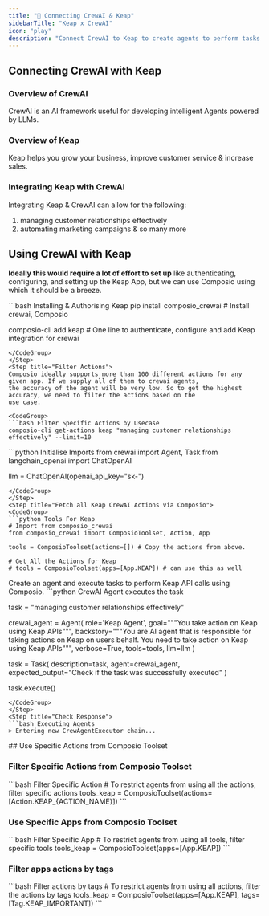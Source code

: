 ```yaml
---
title: "🚀 Connecting CrewAI & Keap"
sidebarTitle: "Keap x CrewAI"
icon: "play"
description: "Connect CrewAI to Keap to create agents to perform tasks using natural language"
---
```


## Connecting CrewAI with Keap

### Overview of CrewAI

CrewAI is an AI framework useful for developing intelligent Agents powered by LLMs.

### Overview of Keap

Keap helps you grow your business, improve customer service & increase sales.

### Integrating Keap with CrewAI

Integrating Keap & CrewAI can allow for the following:

1. managing customer relationships effectively
2. automating marketing campaigns
& so many more

## Using CrewAI with Keap

<Steps>
<Step title="Setting Up the Environment">

**Ideally this would require a lot of effort to set up** like authenticating, configuring, and setting up the Keap App, but we can use Composio using which it should be a breeze.

<CodeGroup>
```bash Installing & Authorising Keap
pip install composio_crewai # Install crewai, Composio 

composio-cli add keap # One line to authenticate, configure and add Keap integration for crewai
```
</CodeGroup>
</Step>
<Step title="Filter Actions">
Composio ideally supports more than 100 different actions for any given app. If we supply all of them to crewai agents, 
the accuracy of the agent will be very low. So to get the highest accuracy, we need to filter the actions based on the 
use case.

<CodeGroup>
```bash Filter Specific Actions by Usecase
composio-cli get-actions keap "managing customer relationships effectively" --limit=10
```
</CodeGroup>

</Step>
<Step title="Import Base Packages">

<CodeGroup>
```python Initialise Imports
from crewai import Agent, Task
from langchain_openai import ChatOpenAI

llm = ChatOpenAI(openai_api_key="sk-<OPENAI KEY>")
```
</CodeGroup>
</Step>
<Step title="Fetch all Keap CrewAI Actions via Composio">
<CodeGroup>
```python Tools For Keap
# Import from composio_crewai
from composio_crewai import ComposioToolset, Action, App

tools = ComposioToolset(actions=[]) # Copy the actions from above. 

# Get All the Actions for Keap
# tools = ComposioToolset(apps=[App.KEAP]) # can use this as well
```
</CodeGroup>
</Step>
<Step title="Execute the Agent">
Create an agent and execute tasks to perform Keap API calls using Composio. 
<CodeGroup>
```python CrewAI Agent executes the task

task = "managing customer relationships effectively"

crewai_agent = Agent(
    role='Keap Agent',
    goal="""You take action on Keap using Keap APIs""",
    backstory="""You are AI agent that is responsible for taking actions on Keap on users behalf. You need to take action on Keap using Keap APIs""",
    verbose=True,
    tools=tools,
    llm=llm
)

task = Task(
    description=task,
    agent=crewai_agent,
    expected_output="Check if the task was successfully executed"
)

task.execute()
```
</CodeGroup>
</Step>
<Step title="Check Response">
```bash Executing Agents
> Entering new CrewAgentExecutor chain...
```
</Step>
</Steps>
## Use Specific Actions from Composio Toolset

### Filter Specific Actions from Composio Toolset

<CodeGroup>
```bash Filter Specific Action
# To restrict agents from using all the actions, filter specific actions
tools_keap = ComposioToolset(actions=[Action.KEAP_{ACTION_NAME}])
```
</CodeGroup>

### Use Specific Apps from Composio Toolset
<CodeGroup>
```bash Filter Specific App
# To restrict agents from using all tools, filter specific tools
tools_keap = ComposioToolset(apps=[App.KEAP])
```
</CodeGroup>

### Filter apps actions by tags 
<CodeGroup>
```bash Filter actions by tags
# To restrict agents from using all actions, filter the actions by tags
tools_keap = ComposioToolset(apps=[App.KEAP], tags=[Tag.KEAP_IMPORTANT])
```
</CodeGroup>